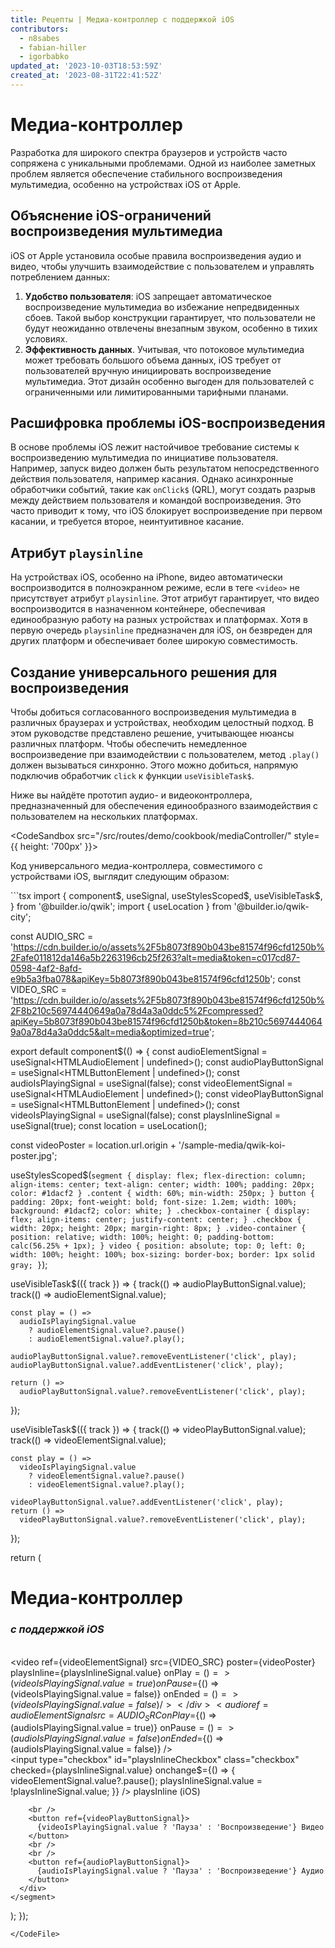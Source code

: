 ```yaml
---
title: Рецепты | Медиа-контроллер с поддержкой iOS
contributors:
  - n8sabes
  - fabian-hiller
  - igorbabko
updated_at: '2023-10-03T18:53:59Z'
created_at: '2023-08-31T22:41:52Z'
---
```



# Медиа-контроллер

Разработка для широкого спектра браузеров и устройств часто сопряжена с уникальными проблемами. Одной из наиболее заметных проблем является обеспечение стабильного воспроизведения мультимедиа, особенно на устройствах iOS от Apple.

## Объяснение iOS-ограничений воспроизведения мультимедиа

iOS от Apple установила особые правила воспроизведения аудио и видео, чтобы улучшить взаимодействие с пользователем и управлять потреблением данных:

1. **Удобство пользователя**: iOS запрещает автоматическое воспроизведение мультимедиа во избежание непредвиденных сбоев. Такой выбор конструкции гарантирует, что пользователи не будут неожиданно отвлечены внезапным звуком, особенно в тихих условиях.
2. **Эффективность данных**. Учитывая, что потоковое мультимедиа может требовать большого объема данных, iOS требует от пользователей вручную инициировать воспроизведение мультимедиа. Этот дизайн особенно выгоден для пользователей с ограниченными или лимитированными тарифными планами.

## Расшифровка проблемы iOS-воспроизведения

В основе проблемы iOS лежит настойчивое требование системы к воспроизведению мультимедиа по инициативе пользователя. Например, запуск видео должен быть результатом непосредственного действия пользователя, например касания. Однако асинхронные обработчики событий, такие как `onClick$` (QRL), могут создать разрыв между действием пользователя и командой воспроизведения. Это часто приводит к тому, что iOS блокирует воспроизведение при первом касании, и требуется второе, неинтуитивное касание.

## Атрибут `playsinline`

На устройствах iOS, особенно на iPhone, видео автоматически воспроизводится в полноэкранном режиме, если в теге `<video>` не присутствует атрибут `playsinline`. Этот атрибут гарантирует, что видео воспроизводится в назначенном контейнере, обеспечивая единообразную работу на разных устройствах и платформах. Хотя в первую очередь `playsinline` предназначен для iOS, он безвреден для других платформ и обеспечивает более широкую совместимость.

## Создание универсального решения для воспроизведения

Чтобы добиться согласованного воспроизведения мультимедиа в различных браузерах и устройствах, необходим целостный подход. В этом руководстве представлено решение, учитывающее нюансы различных платформ. Чтобы обеспечить немедленное воспроизведение при взаимодействии с пользователем, метод `.play()` должен вызываться синхронно. Этого можно добиться, напрямую подключив обработчик `click` к функции `useVisibleTask$`.

Ниже вы найдёте прототип аудио- и видеоконтроллера, предназначенный для обеспечения единообразного взаимодействия с пользователем на нескольких платформах.

<CodeSandbox src="/src/routes/demo/cookbook/mediaController/"  style={{ height: '700px' }}>
</CodeSandbox>

Код универсального медиа-контроллера, совместимого с устройствами iOS, выглядит следующим образом:

<CodeFile src="/src/routes/demo/cookbook/mediaController/index.tsx">
```tsx
import {
  component$,
  useSignal,
  useStylesScoped$,
  useVisibleTask$,
} from '@builder.io/qwik';
import { useLocation } from '@builder.io/qwik-city';

const AUDIO_SRC =
  'https://cdn.builder.io/o/assets%2F5b8073f890b043be81574f96cfd1250b%2Fafe011812da146a5b2263196cb25f263?alt=media&token=c017cd87-0598-4af2-8afd-e9b5a3fba078&apiKey=5b8073f890b043be81574f96cfd1250b';
const VIDEO_SRC =
  'https://cdn.builder.io/o/assets%2F5b8073f890b043be81574f96cfd1250b%2F8b210c56974440649a0a78d4a3a0ddc5%2Fcompressed?apiKey=5b8073f890b043be81574f96cfd1250b&token=8b210c56974440649a0a78d4a3a0ddc5&alt=media&optimized=true';

export default component$(() => {
  const audioElementSignal = useSignal<HTMLAudioElement | undefined>();
  const audioPlayButtonSignal = useSignal<HTMLButtonElement | undefined>();
  const audioIsPlayingSignal = useSignal(false);
  const videoElementSignal = useSignal<HTMLAudioElement | undefined>();
  const videoPlayButtonSignal = useSignal<HTMLButtonElement | undefined>();
  const videoIsPlayingSignal = useSignal(false);
  const playsInlineSignal = useSignal(true);
  const location = useLocation();

  const videoPoster =
    location.url.origin + '/sample-media/qwik-koi-poster.jpg';

  useStylesScoped$(`
        segment {
          display: flex;
          flex-direction: column;
          align-items: center;
          text-align: center;
          width: 100%;
          padding: 20px;
          color: #1dacf2
        }
        .content {
          width: 60%;
          min-width: 250px;
        }
        button {
          padding: 20px;
          font-weight: bold;
          font-size: 1.2em;
          width: 100%;
          background: #1dacf2;
          color: white;
        }
        .checkbox-container {
          display: flex;
          align-items: center;
          justify-content: center;
        }
        .checkbox {
          width: 20px;
          height: 20px;
          margin-right: 8px;
        }
        .video-container {
          position: relative;
          width: 100%;
          height: 0;
          padding-bottom: calc(56.25% + 1px);
        }
        video {
          position: absolute;
          top: 0;
          left: 0;
          width: 100%;
          height: 100%;
          box-sizing: border-box;
          border: 1px solid gray;
        }
        `);

  useVisibleTask$(({ track }) => {
    track(() => audioPlayButtonSignal.value);
    track(() => audioElementSignal.value);

    const play = () =>
      audioIsPlayingSignal.value
        ? audioElementSignal.value?.pause()
        : audioElementSignal.value?.play();

    audioPlayButtonSignal.value?.removeEventListener('click', play);
    audioPlayButtonSignal.value?.addEventListener('click', play);

    return () =>
      audioPlayButtonSignal.value?.removeEventListener('click', play);
  });

  useVisibleTask$(({ track }) => {
    track(() => videoPlayButtonSignal.value);
    track(() => videoElementSignal.value);

    const play = () =>
      videoIsPlayingSignal.value
        ? videoElementSignal.value?.pause()
        : videoElementSignal.value?.play();

    videoPlayButtonSignal.value?.addEventListener('click', play);
    return () =>
      videoPlayButtonSignal.value?.removeEventListener('click', play);
  });

  return (
    <segment>
      <div class="content">
        <h1>Медиа-контроллер</h1>
        <h3>
          <i>с поддержкой iOS</i>
        </h3>
        <br />
        <div class="video-container">
          <video
            ref={videoElementSignal}
            src={VIDEO_SRC}
            poster={videoPoster}
            playsInline={playsInlineSignal.value}
            onPlay$={() => (videoIsPlayingSignal.value = true)}
            onPause$={() => (videoIsPlayingSignal.value = false)}
            onEnded$={() => (videoIsPlayingSignal.value = false)}
          />
        </div>
        <audio
          ref={audioElementSignal}
          src={AUDIO_SRC}
          onPlay$={() => (audioIsPlayingSignal.value = true)}
          onPause$={() => (audioIsPlayingSignal.value = false)}
          onEnded$={() => (audioIsPlayingSignal.value = false)}
        />
        <br />
        <div class="checkbox-container">
          <input
            type="checkbox"
            id="playsInlineCheckbox"
            class="checkbox"
            checked={playsInlineSignal.value}
            onchange$={() => {
              videoElementSignal.value?.pause();
              playsInlineSignal.value = !playsInlineSignal.value;
            }}
          />
          <label for="playsInlineCheckbox">playsInline (iOS)</label>
        </div>

        <br />
        <button ref={videoPlayButtonSignal}>
          {videoIsPlayingSignal.value ? 'Пауза' : 'Воспроизведение'} Видео
        </button>
        <br />
        <br />
        <button ref={audioPlayButtonSignal}>
          {audioIsPlayingSignal.value ? 'Пауза' : 'Воспроизведение'} Аудио
        </button>
      </div>
    </segment>
  );
});
```
</CodeFile>
